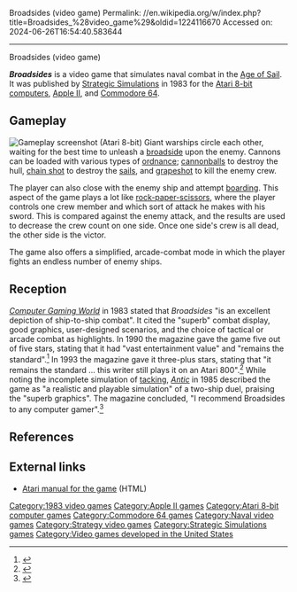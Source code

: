Broadsides (video game)
Permalink: //en.wikipedia.org/w/index.php?title=Broadsides_%28video_game%29&oldid=1224116670
Accessed on: 2024-06-26T16:54:40.583644



------
Broadsides (video game)
{{Infobox video game
|title = Broadsides
|image = Broadsides Coverart.png
|developer = [[Strategic Simulations]]
|publisher = Strategic Simulations
|designer = Wayne Garris
|released = 1983
|genre = [[Naval warfare]]
|modes = [[Single-player]]
|platforms = [[Apple II]], [[Atari 8-bit]], [[Commodore 64]]
}}

'''''Broadsides''''' is a video game that simulates naval combat in the [[Age of Sail]]. It was published by [[Strategic Simulations]] in 1983 for the [[Atari 8-bit computers]], [[Apple II]], and [[Commodore 64]].

==Gameplay==
[[File:Broadsides_Atari_8-bit_PAL_screenshot.png|thumb|left|Gameplay screenshot (Atari 8-bit)]]
Giant warships circle each other, waiting for the best time to unleash a [[Broadside (naval)|broadside]] upon the enemy. Cannons can be loaded with various types of [[ammunition|ordnance]]; [[Round shot|cannonballs]] to destroy the hull, [[chain shot]] to destroy the [[sail]]s, and [[grapeshot]] to kill the enemy crew.

The player can also close with the enemy ship and attempt [[boarding (assault)|boarding]]. This aspect of the game plays a lot like [[rock-paper-scissors]], where the player controls one crew member and which sort of attack he makes with his sword. This is compared against the enemy attack, and the results are used to decrease the crew count on one side. Once one side's crew is all dead, the other side is the victor.

The game also offers a simplified, arcade-combat mode in which the player fights an endless number of enemy ships.{{r|long198312}}

==Reception==
''[[Computer Gaming World]]'' in 1983 stated that ''Broadsides'' "is an excellent depiction of ship-to-ship combat". It cited the "superb" combat display, good graphics, user-designed scenarios, and the choice of tactical or arcade combat as highlights.{{r|long198312}} In 1990 the magazine gave the game five out of five stars, stating that it had "vast entertainment value" and "remains the standard".<ref name="brooks199010">{{cite magazine | url=http://www.cgwmuseum.org/galleries/index.php?year=1990&pub=2&id=75 | title=Computer Strategy and Wargames: Pre-20th Century | magazine=Computer Gaming World | date=October 1990 | accessdate=16 November 2013 | author=Brooks, M. Evan | pages=11}}</ref> In 1993 the magazine gave it three-plus stars, stating that "it remains the standard ... this writer still plays it on an Atari 800".<ref name="brooks199306">{{cite magazine | url=http://www.cgwmuseum.org/galleries/index.php?year=1993&pub=2&id=107 | title=An Annotated Listing of Pre-20th Century Wargames | magazine=Computer Gaming World | date=June 1993 | accessdate=7 July 2014 | author=Brooks, M. Evan | pages=136}}</ref> While noting the incomplete simulation of [[tacking (sailing)|tacking]], ''[[Antic (magazine)|Antic]]'' in 1985 described the game as "a realistic and playable simulation" of a two-ship duel, praising the "superb graphics". The magazine concluded, "I recommend Broadsides to any computer gamer".<ref name="stanoch198509">{{Cite magazine |last=Stanoch |first=John |date=September 1985 |title=8-Bit Product Reviews: Star SR-10 printer, Trivia Quest, Bank Street Music Writer, Kampfgruppe, Guidebook for Winning Adventurers, Dr. Wacko Presents Atari BASIC, The Home Computer Wars, Computer Title Bout, Battle of Shiloh, Broadsides, Alley Cat |url=https://www.atarimagazines.com/v4n5/productreviews.html |magazine=Antic |access-date=2023-07-08}}</ref>

==References==
{{Reflist|refs=
<ref name="long198312">{{cite magazine | title=Broadsides | magazine=[[Computer Gaming World]] | volume=3 | issue=6 | date=December 1983 | url=http://www.cgwmuseum.org/galleries/issues/cgw_3.6.pdf | accessdate=17 April 2016 | last=Long | first=Dave | pages=30–31}}</ref>
}}

==External links==
* [http://www.retrobits.net/atari/broadsides.shtml Atari manual for the game] (HTML)

[[Category:1983 video games]]
[[Category:Apple II games]]
[[Category:Atari 8-bit computer games]]
[[Category:Commodore 64 games]]
[[Category:Naval video games]]
[[Category:Strategy video games]]
[[Category:Strategic Simulations games]]
[[Category:Video games developed in the United States]]


{{strategy-videogame-stub}}